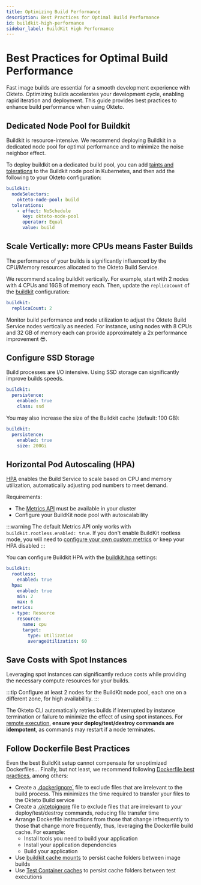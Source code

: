 ```yaml
---
title: Optimizing Build Performance
description: Best Practices for Optimal Build Performance
id: buildkit-high-performance
sidebar_label: BuildKit High Performance
---
```


# Best Practices for Optimal Build Performance

Fast image builds are essential for a smooth development experience with Okteto.
Optimizing builds accelerates your development cycle, enabling rapid iteration and deployment.
This guide provides best practices to enhance build performance when using Okteto.

## Dedicated Node Pool for Buildkit

Buildkit is resource-intensive.
We recommend deploying Buildkit in a dedicated node pool for optimal performance and to minimize the noise neighbor effect.

To deploy buildkit on a dedicated build pool, you can add [taints and tolerations](https://kubernetes.io/docs/concepts/scheduling-eviction/taint-and-toleration/) to the Buildkit node pool in Kubernetes, and then add the following to your Okteto configuration:

```yaml
buildkit:
  nodeSelectors:
    okteto-node-pool: build
  tolerations:
    - effect: NoSchedule
      key: okteto-node-pool
      operator: Equal
      value: build
```      

## Scale Vertically: more CPUs means Faster Builds

The performance of your builds is significantly influenced by the CPU/Memory resources allocated to the Okteto Build Service.

We recommend scaling buildkit vertically.
For example, start with 2 nodes with 4 CPUs and 16GB of memory each.
Then, update the `replicaCount` of the [buildkit](self-hosted/helm-configuration.mdx#buildkit) configuration:

```yaml
buildkit:
  replicaCount: 2
```

Monitor build performance and node utilization to adjust the Okteto Build Service nodes vertically as needed.
For instance, using nodes with 8 CPUs and 32 GB of memory each can provide approximately a 2x performance improvement 😎.

## Configure SSD Storage

Build processes are I/O intensive. Using SSD storage can significantly improve builds speeds.

```yaml
buildkit:
  persistence:
    enabled: true
    class: ssd
```

You may also increase the size of the Buildkit cache (default: 100 GB):

```yaml
buildkit:
  persistence:
    enabled: true
    size: 200Gi
```

## Horizontal Pod Autoscaling (HPA)

[HPA](https://kubernetes.io/docs/tasks/run-application/horizontal-pod-autoscale/) enables the Build Service to scale based on CPU and memory utilization, automatically adjusting pod numbers to meet demand.

Requirements:
- The [Metrics API](https://kubernetes.io/docs/tasks/debug/debug-cluster/resource-metrics-pipeline/#metrics-server) must be available in your cluster
- Configure your BuildKit node pool with autoscalability

:::warning
The default Metrics API only works with `buildkit.rootless.enabled: true`. If you don't enable BuildKit rootless mode, you will need to [configure your own custom metrics](https://kubernetes.io/docs/tasks/run-application/horizontal-pod-autoscale-walkthrough/#autoscaling-on-multiple-metrics-and-custom-metrics) or keep your HPA disabled
:::

You can configure Buildkit HPA with the [buildkit.hpa](self-hosted/helm-configuration.mdx#buildkit) settings:

```yaml
buildkit:
  rootless:
    enabled: true
  hpa:
    enabled: true
    min: 2
    max: 6
  metrics:
  - type: Resource
    resource:
      name: cpu
      target:
        type: Utilization
        averageUtilization: 60    
```    

## Save Costs with Spot Instances

Leveraging spot instances can significantly reduce costs while providing the necessary compute resources for your builds.

:::tip
Configure at least 2 nodes for the BuildKit node pool, each one on a different zone, for high availabilitiy.
:::

The Okteto CLI automatically retries builds if interrupted by instance termination or failure to minimize the effect of using spot instances.
For [remote execution](core/remote-execution.mdx), **ensure your deploy/test/destroy commands are idempotent**, as commands may restart if a node terminates.

## Follow Dockerfile Best Practices

Even the best BuildKit setup cannot compensate for unoptimized Dockerfiles...
Finally, but not least, we recommend following [Dockerfile best practices](https://docs.docker.com/build/building/best-practices/), among others:

- Create a [.dockerignore`](https://docs.docker.com/reference/dockerfile/#dockerignore-file) file to exclude files that are irrelevant to the build process. This minimizes the time required to transfer your files to the Okteto Build service
- Create a [.oktetoignore](core/remote-execution.mdx#ignoring-files) file to exclude files that are irrelevant to your deploy/test/destroy commands, reducing file transfer time
- Arrange Dockerfile instructions from those that change infrequently to those that change more frequently, thus, leveraging the Dockerfile build cache. For example:
  - Install tools you need to build your application
  - Install your application dependencies
  - Build your application
- Use [buildkit cache mounts](https://docs.docker.com/build/cache/optimize/) to persist cache folders between image builds
- Use [Test Container caches](https://www.okteto.com/docs/reference/okteto-manifest/#caches-string-optional) to persist cache folders between test executions
